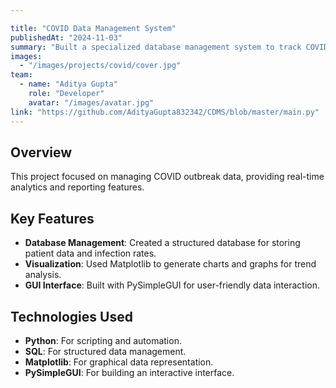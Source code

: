 ```yaml
---

title: "COVID Data Management System"
publishedAt: "2024-11-03"
summary: "Built a specialized database management system to track COVID outbreaks using Python, SQL, and data visualization tools."
images:
  - "/images/projects/covid/cover.jpg"
team:
  - name: "Aditya Gupta"
    role: "Developer"
    avatar: "/images/avatar.jpg"
link: "https://github.com/AdityaGupta832342/CDMS/blob/master/main.py"
---
```


## Overview

This project focused on managing COVID outbreak data, providing real-time analytics and reporting features.

## Key Features

- **Database Management**: Created a structured database for storing patient data and infection rates.
- **Visualization**: Used Matplotlib to generate charts and graphs for trend analysis.
- **GUI Interface**: Built with PySimpleGUI for user-friendly data interaction.

## Technologies Used

- **Python**: For scripting and automation.
- **SQL**: For structured data management.
- **Matplotlib**: For graphical data representation.
- **PySimpleGUI**: For building an interactive interface.

